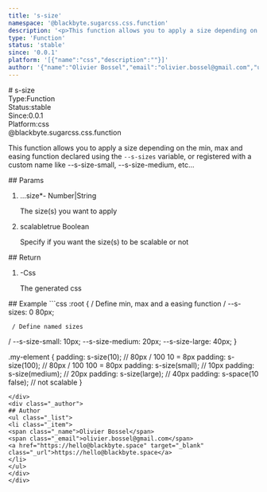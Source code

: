 ```yaml
---
title: 's-size'
namespace: '@blackbyte.sugarcss.css.function'
description: '<p>This function allows you to apply a size depending on the min, max and easing function declared using the <code>--s-sizes</code> variable, or registered with a custom name like --s-size-small, --s-size-medium, etc...</p> '
type: 'Function'
status: 'stable'
since: '0.0.1'
platform: '[{"name":"css","description":""}]'
author: '{"name":"Olivier Bossel","email":"olivier.bossel@gmail.com","url":"https://hello@blackbyte.space"}'
---
```


<div class="docmap-mdx">
# s-size
<div class="_metas">
<div class="_type"><span class="_type-label">Type:</span><span class="_type-value">Function</span></div>
<div class="_status"><span class="_status-label">Status:</span><span class="_status-value -stable">stable</span></div>
<div class="_since"><span class="_since-label">Since:</span><span class="_since-value">0.0.1</span></div>
<div class="_platform"><span class="_platform-label">Platform:</span><span class="_platform-value -css">css</span></div>
</div>
<div class="_namespace">@blackbyte.sugarcss.css.function</div>
<div class="_description typo-lead typo-format">
<p>This function allows you to apply a size depending on the
min, max and easing function declared using the <code>--s-sizes</code> variable, or registered with
a custom name like --s-size-small, --s-size-medium, etc...</p>

</div>
<div class="_params">
## Params
<ol class="_list">
<li class="_item">
<span class="_name">...size<span class="_required">*</span></span><span class="_default">-</span> <span class="_type">Number&vert;String</span>
<p class="_description">The size&lpar;s&rpar; you want to apply</p>
</li>
<li class="_item">
<span class="_name">scalable</span><span class="_default">true</span> <span class="_type">Boolean</span>
<p class="_description">Specify if you want the size&lpar;s&rpar; to be scalable or not</p>
</li>
</ol>
</div>
<div class="_return">
## Return
<ol class="_list">
<li class="_item">
<span class="_default">-</span><span class="_type">Css</span>
<p class="_description">The generated css</p>
</li>
</ol>
</div>
<div class="_examples">
## Example
```css
:root {
     / Define min, max and a easing function
/
     --s-sizes: 0 80px;

     / Define named sizes

/
--s-size-small: 10px;
--s-size-medium: 20px;
--s-size-large: 40px;
}

.my-element {
padding: s-size(10); // 80px / 100
10 = 8px
padding: s-size(100); // 80px / 100
100 = 80px
padding: s-size(small); // 10px
padding: s-size(medium); // 20px
padding: s-size(large); // 40px
padding: s-space(10 false); // not scalable
}

```
</div>
<div class="_author">
## Author
<ul class="_list">
<li class="_item">
<span class="_name">Olivier Bossel</span>
<span class="_email">olivier.bossel@gmail.com</span>
<a href="https://hello@blackbyte.space" target="_blank" class="_url">https://hello@blackbyte.space</a>
</li>
</ul>
</div>
</div>
```
